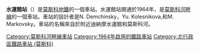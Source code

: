 {{NoteTA |G1=Transport |G2=Railway}}
{{Infobox station 
|name          = 水運館<br />{{lang|ru|Во́дный стадио́н}}
|type          = [[莫斯科地鐵|莫斯科地鐵]]車站
|image         = Moscow VodnyStadiontMetroStation 1123.jpg
|image_size    = 
|image_caption = 
|address       = [[北行政區_(莫斯科)|北行政區]]{{link-en|戈洛溫斯基區|Golovinsky District}}、{{link-en|沃伊科夫區|Voykovsky District}}
|borough       = [[莫斯科|莫斯科]]
|country       = [[俄羅斯|俄羅斯]]
|coordinates   = {{coord|55.8398|37.4867|display=inline,title}}
|line          = {{MOSMETRO-bull|2|text=1}}
|other         = '''[[巴士|巴士]]'''：65、70、72、123、440、698
|structure     = 
|platform      = 1個[[島式月台|島式月台]]
|depth         = {{convert|6|m}}
|levels        = 1層
|tracks        = 2條
|parking       = 無
|opened        = {{start date and age|df=yes|1964|12|31}}
|closed        = 
|rebuilt       = 
|ADA           = 
|code          = 040
|owned         = 莫斯科地鐵
|zone          = 
|former        = 
|passengers    = 24,747,000
|pass_year     = 2002年
|pass_percent  = 
|pass_system   = 
|mpassengers   = 
|services      = 
|map_type      = Moscow Ring Road
|AlternativeMap= Moscow map MKAD grayscale.png
|map_overlay   = Moscow metro map including line 14.svg
|map_caption   = 
|route_map     = 
|map_state     = collapsed
}}
'''水運館站'''（{{lang-rus|Во́дный стадио́н|Vodny stadion}}）是[[莫斯科地鐵|莫斯科地鐵]]的一個車站。水運館站開通於1964年，是[[莫斯科河畔線|莫斯科河畔線]]的一個車站。車站的設計者是N. Demchinsky，Yu. Kolesnikova,和M. Markovsky。車站的名稱來自於附近迪納摩水運館和莫斯科河。

{{莫斯科河畔線}}
[[Category:莫斯科河畔線車站|Category:莫斯科河畔線車站]]
[[Category:1964年啟用的鐵路車站|Category:1964年啟用的鐵路車站]]
[[Category:北行政區鐵路車站_(莫斯科)|Category:北行政區鐵路車站 (莫斯科)]]
